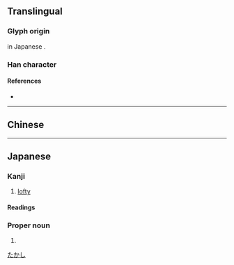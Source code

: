 {{also|堯|尧}}
{{character info/new}}
==Translingual==
{{Han simplified forms|堯|尭|尧|ex=y}}

===Glyph origin===
{{Han simp|堯|f=垚|t=卉}} in Japanese {{w|shinjitai}}.

===Han character===
{{Han char|rn=43|rad=尢|as=05|sn=8|four=|canj=JTHU|ids=⿱卉兀}}

====References====
* {{Han ref|kx=0125.171|hdz=10553.021|uh=5C2D}}

----

==Chinese==
{{zh-see|堯|v}}

----

==Japanese==
{{ja-kanji forms|尭|堯}}

===Kanji===
{{ja-kanji|grade=|rs=尢05|kyu=堯}}

# [[lofty]]

====Readings====
{{ja-readings
|goon=ぎょう
|kanon=ぎょう
|kun=たか-い
}}

===Proper noun===
{{ja-pos|proper|たかし}}

# {{given name|ja|male}}

[[Category:Japanese male given names|たかし]]